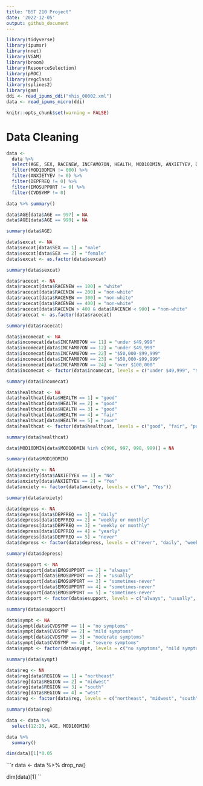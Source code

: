 ```yaml
---
title: "BST 210 Project"
date: '2022-12-05'
output: github_document
---
```


```r
library(tidyverse)
library(ipumsr)
library(nnet)
library(VGAM)
library(broom)
library(ResourceSelection)
library(pROC)
library(regclass)
library(splines2)
library(gam)
ddi <- read_ipums_ddi("nhis_00002.xml")
data <- read_ipums_micro(ddi)

knitr::opts_chunk$set(warning = FALSE)
```

# Data Cleaning

```r
data <-
  data %>%
  select(AGE, SEX, RACENEW, INCFAM07ON, HEALTH, MOD10DMIN, ANXIETYEV, DEPFREQ, EMOSUPPORT, CVDSYMP, REGION) %>% 
  filter(MOD10DMIN != 000) %>% 
  filter(ANXIETYEV != 0) %>% 
  filter(DEPFREQ != 0) %>% 
  filter(EMOSUPPORT != 0) %>% 
  filter(CVDSYMP != 0)

data %>% summary()
```

```r
data$AGE[data$AGE == 997] = NA
data$AGE[data$AGE == 999] = NA

summary(data$AGE)
```

```r
data$sexcat <- NA
data$sexcat[data$SEX == 1] = "male"
data$sexcat[data$SEX == 2] = "female"
data$sexcat <- as.factor(data$sexcat)

summary(data$sexcat)
```

```r
data$racecat <- NA
data$racecat[data$RACENEW == 100] = "white"
data$racecat[data$RACENEW == 200] = "non-white"
data$racecat[data$RACENEW == 300] = "non-white"
data$racecat[data$RACENEW == 400] = "non-white"
data$racecat[data$RACENEW > 400 & data$RACENEW < 900] = "non-white"
data$racecat <- as.factor(data$racecat)

summary(data$racecat)
```

```r
data$incomecat <- NA
data$incomecat[data$INCFAM07ON == 11] = "under $49,999"
data$incomecat[data$INCFAM07ON == 12] = "under $49,999"
data$incomecat[data$INCFAM07ON == 22] = "$50,000-$99,999"
data$incomecat[data$INCFAM07ON == 23] = "$50,000-$99,999"
data$incomecat[data$INCFAM07ON == 24] = "over $100,000"
data$incomecat <- factor(data$incomecat, levels = c("under $49,999", "$50,000-$99,999", "over $100,000"))

summary(data$incomecat)
```

```r
data$healthcat <- NA
data$healthcat[data$HEALTH == 1] = "good"
data$healthcat[data$HEALTH == 2] = "good"
data$healthcat[data$HEALTH == 3] = "good"
data$healthcat[data$HEALTH == 4] = "fair"
data$healthcat[data$HEALTH == 5] = "poor"
data$healthcat <- factor(data$healthcat, levels = c("good", "fair", "poor"))

summary(data$healthcat)
```

```r
data$MOD10DMIN[data$MOD10DMIN %in% c(996, 997, 998, 999)] = NA

summary(data$MOD10DMIN)
```

```r
data$anxiety <- NA
data$anxiety[data$ANXIETYEV == 1] = "No"
data$anxiety[data$ANXIETYEV == 2] = "Yes"
data$anxiety <- factor(data$anxiety, levels = c("No", "Yes"))

summary(data$anxiety)
```

```r
data$depress <- NA
data$depress[data$DEPFREQ == 1] = "daily"
data$depress[data$DEPFREQ == 2] = "weekly or monthly"
data$depress[data$DEPFREQ == 3] = "weekly or monthly"
data$depress[data$DEPFREQ == 4] = "yearly"
data$depress[data$DEPFREQ == 5] = "never"
data$depress <- factor(data$depress, levels = c("never", "daily", "weekly or monthly", "yearly"))

summary(data$depress)
```

```r
data$esupport <- NA
data$esupport[data$EMOSUPPORT == 1] = "always"
data$esupport[data$EMOSUPPORT == 2] = "usually"
data$esupport[data$EMOSUPPORT == 3] = "sometimes-never"
data$esupport[data$EMOSUPPORT == 4] = "sometimes-never"
data$esupport[data$EMOSUPPORT == 5] = "sometimes-never"
data$esupport <- factor(data$esupport, levels = c("always", "usually", "sometimes-never"))

summary(data$esupport)
```

```r
data$sympt <- NA
data$sympt[data$CVDSYMP == 1] = "no symptoms"
data$sympt[data$CVDSYMP == 2] = "mild symptoms"
data$sympt[data$CVDSYMP == 3] = "moderate symptoms"
data$sympt[data$CVDSYMP == 4] = "severe symptoms"
data$sympt <- factor(data$sympt, levels = c("no symptoms", "mild symptoms", "moderate symptoms", "severe symptoms"))

summary(data$sympt)
```

```r
data$reg <- NA
data$reg[data$REGION == 1] = "northeast"
data$reg[data$REGION == 2] = "midwest"
data$reg[data$REGION == 3] = "south"
data$reg[data$REGION == 4] = "west"
data$reg <- factor(data$reg, levels = c("northeast", "midwest", "south", "west"))

summary(data$reg)
```

```r
data <- data %>% 
  select(12:20, AGE, MOD10DMIN)

data %>% 
  summary()

dim(data)[1]*0.05
```

```r
data <- data %>% drop_na()

dim(data)[1]
``
